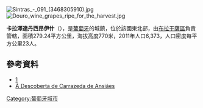 {{Coord|41|14|33|N|7|18|21|W|display=title}}


[[Image:Sintras_-_091_(3468305910).jpg|thumb]]
[[Image:Douro_wine_grapes_ripe_for_the_harvest.jpg|right]] 

'''卡拉澤達丹西昂伊什'''（{{lang-pt|Carrazeda de Ansiães}}），是[[葡萄牙|葡萄牙]]的城鎮，位於該國東北部，由[[布拉干薩區|布拉干薩區]]負責管轄，面積279.24平方公里，海拔高度770米，2011年人口6,373，人口密度每平方公里23人。

==參考資料==
*[http://www.cm-carrazedadeansiaes.pt]{{Wayback|url=http://www.cm-carrazedadeansiaes.pt/ |date=20200810153229 }}
*[http://descobriransiaes.blogspot.com À Descoberta de Carrazeda de Ansiães]{{Wayback|url=http://descobriransiaes.blogspot.com/ |date=20200819013827 }}

{{Portugal-geo-stub}}
[[Category:葡萄牙城市|Category:葡萄牙城市]]